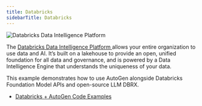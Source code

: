 ```yaml
---
title: Databricks
sidebarTitle: Databricks
---
```


![Databricks Data Intelligence Platform](img/ecosystem-databricks.png)

The [Databricks Data Intelligence Platform ](https://www.databricks.com/product/data-intelligence-platform) allows your entire organization to use data and AI. It’s built on a lakehouse to provide an open, unified foundation for all data and governance, and is powered by a Data Intelligence Engine that understands the uniqueness of your data.

This example demonstrates how to use AutoGen alongside Databricks Foundation Model APIs and open-source LLM DBRX.

- [Databricks + AutoGen Code Examples](/docs/notebooks/agentchat_databricks_dbrx)
